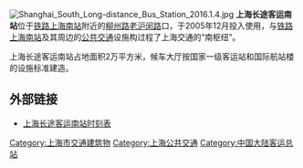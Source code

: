 [[File:Shanghai_South_Long-distance_Bus_Station_2016.1.4.jpg|thumb]]
'''上海长途客运南站'''位于[[上海南站_(铁路)|铁路上海南站]]附近的[[柳州路|柳州路]][[老沪闵路|老沪闵路]]口，于2005年12月投入使用，与[[上海南站|铁路上海南站]]及其周边的[[上海公交线路列表|公共交通]]设施构过程了上海交通的“南枢纽”。

上海长途客运南站占地面积2万平方米，候车大厅按国家一级客运站和国际航站楼的设施标准建造。

==外部链接==
*[http://www.checi.cn/qichezhan/2_500/ 上海长途客运南站时刻表]{{Wayback|url=http://www.checi.cn/qichezhan/2_500/ |date=20121021084519 }} {{zh icon}}

[[Category:上海市交通建筑物|Category:上海市交通建筑物]]
[[Category:上海公共交通|Category:上海公共交通]]
[[Category:中国大陆客运总站|Category:中国大陆客运总站]]